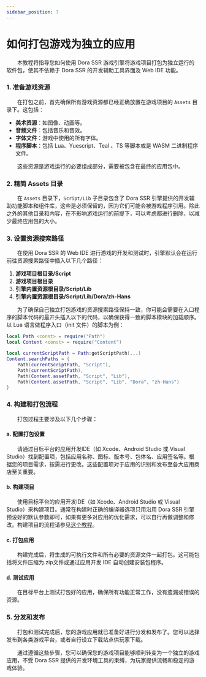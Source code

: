 ```yaml
---
sidebar_position: 7
---
```



# 如何打包游戏为独立的应用

&emsp;&emsp;本教程将指导您如何使用 Dora SSR 游戏引擎将游戏项目打包为独立运行的软件包，使其不依赖于 Dora SSR 的开发辅助工具界面及 Web IDE 功能。

### 1. 准备游戏资源

&emsp;&emsp;在打包之前，首先确保所有游戏资源都已经正确放置在游戏项目的 `Assets` 目录下。这包括：

- **美术资源**：如图像、动画等。
- **音频文件**：包括音乐和音效。
- **字体文件**：游戏中使用的所有字体。
- **程序脚本**：包括 Lua、Yuescript、Teal 、TS 等脚本或是 WASM 二进制程序文件。

&emsp;&emsp;这些资源是游戏运行的必要组成部分，需要被包含在最终的应用包中。

### 2. 精简 Assets 目录

&emsp;&emsp;在 `Assets` 目录下，`Script/Lib` 子目录包含了 Dora SSR 引擎提供的开发辅助功能脚本和组件库，这些是必须保留的，因为它们可能会被游戏程序引用。除此之外的其他目录和内容，在不影响游戏运行的前提下，可以考虑都进行删除，以减少最终应用包的大小。

### 3. 设置资源搜索路径

&emsp;&emsp;在使用 Dora SSR 的 Web IDE 进行游戏的开发和测试时，引擎默认会在运行前往资源搜索路径中插入以下几个路径：

1. **游戏项目根目录/Script**
2. **游戏项目根目录**
3. **引擎内置资源根目录/Script/Lib**
4. **引擎内置资源根目录/Script/Lib/Dora/zh-Hans**

&emsp;&emsp;为了确保自己独立打包游戏的资源搜索路径保持一致，你可能会需要在入口程序的脚本代码的最开头插入以下的代码，以确保获得一致的脚本模块的加载顺序。以 Lua 语言做程序入口（init 文件）的脚本为例：

```lua title="init.lua"
local Path <const> = require("Path")
local Content <const> = require("Content")

local currentScriptPath = Path:getScriptPath(...)
Content.searchPaths = {
	Path(currentScriptPath, "Script"),
	Path(currentScriptPath),
	Path(Content.assetPath, "Script", "Lib"),
	Path(Content.assetPath, "Script", "Lib", "Dora", "zh-Hans")
}
```

### 4. 构建和打包流程

&emsp;&emsp;打包过程主要涉及以下几个步骤：

#### a. 配置打包设置
&emsp;&emsp;请通过目标平台的应用开发IDE（如 Xcode、Android Studio 或 Visual Studio）找到配置项，包括应用名称、图标、版本号、包体名、应用签名等。根据您的项目需求，按需进行更改。这些配置项对于应用的识别和发布至各大应用商店至关重要。

#### b. 构建项目
&emsp;&emsp;使用目标平台的应用开发IDE（如 Xcode、Android Studio 或 Visual Studio）来构建项目。通常在构建时正确的编译器选项只用沿用 Dora SSR 引擎预设好的默认参数即可，如果有更多对应用的优化需求，可以自行再做调整和修改。构建项目的流程请参见[这个教程](/docs/tutorial/dev-configuration)。

#### c. 打包应用
&emsp;&emsp;构建完成后，将生成的可执行文件和所有必要的资源文件一起打包。这可能包括将文件压缩为.zip文件或通过应用开发 IDE 自动创建安装包程序。

#### d. 测试应用
&emsp;&emsp;在目标平台上测试打包好的应用，确保所有功能正常工作，没有遗漏或错误的资源。

### 5. 分发和发布

&emsp;&emsp;打包和测试完成后，您的游戏应用就已准备好进行分发和发布了。您可以选择发布到各类游戏平台，或者自行设立下载站点供玩家下载。

&emsp;&emsp;通过遵循这些步骤，您可以确保您的游戏项目能够顺利转变为一个独立的游戏应用，不受 Dora SSR 提供的开发环境工具的束缚，为玩家提供流畅和稳定的游戏体验。
